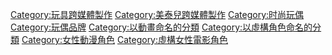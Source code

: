 {{Commons category|Barbie dolls}}
{{Cat main}}
{{DEFAULTSORT:Barbie}}
[[Category:玩具跨媒體製作|Category:玩具跨媒體製作]]
[[Category:美泰兒跨媒體製作|Category:美泰兒跨媒體製作]]
[[Category:时尚玩偶|Category:时尚玩偶]]
[[Category:玩偶品牌|Category:玩偶品牌]]
[[Category:以動畫命名的分類|Category:以動畫命名的分類]]
[[Category:以虛構角色命名的分類|Category:以虛構角色命名的分類]]
[[Category:女性動漫角色|Category:女性動漫角色]]
[[Category:虛構女性電影角色|Category:虛構女性電影角色]]